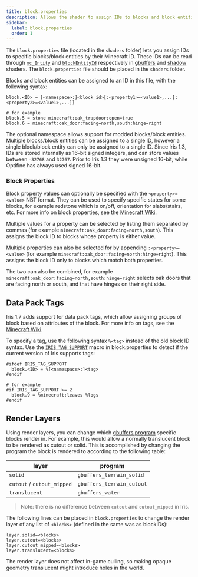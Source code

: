 ```yaml
---
title: block.properties
description: Allows the shader to assign IDs to blocks and block entities.
sidebar:
  label: block.properties
  order: 1
---
```



The `block.properties` file (located in the `shaders` folder) lets you assign IDs to specific blocks/block entities by their Minecraft ID. These IDs can be read through [`mc_Entity`](/reference/attributes/mc_entity) and [`blockEntityId`](/reference/uniforms/id#blockentityid) respectively in [gbuffers](/reference/programs/gbuffers) and [shadow](/reference/programs/shadow) shaders. The `block.properties` file should be placed in the `shaders` folder.

Blocks and block entities can be assigned to an ID in this file, with the following syntax:
```properties title="block.properties"
block.<ID> = [<namespace>:]<block_id>[:<property1>=<value1>,...[:<property2>=<value1>,...]]

# for example
block.5 = stone minecraft:oak_trapdoor:open=true
block.6 = minecraft:oak_door:facing=north,south:hinge=right
```

The optional namespace allows support for modded blocks/block entities. Multiple blocks/block entities can be assigned to a single ID, however a single block/block entity can only be assigned to a single ID. Since Iris 1.3, IDs are stored internally as 16-bit signed integers, and can store values between `-32768` and `32767`. Prior to Iris 1.3 they were unsigned 16-bit, while Optifine has always used signed 16-bit.

### Block Properties
Block property values can optionally be specified with the `<property>=<value>` NBT format. They can be used to specify specific states for some blocks, for example redstone which is on/off, orientation for slabs/stairs, etc. For more info on block properties, see the [Minecraft Wiki](https://minecraft.wiki/w/Block_states).

Multiple values for a property can be selected by listing them separated by commas (for example `minecraft:oak_door:facing=north,south`). This assigns the block ID to blocks whose property is either value.

Multiple properties can also be selected for by appending `:<property>=<value>` (for example `minecraft:oak_door:facing=north:hinge=right`). This assigns the block ID only to blocks which match both properties.

The two can also be combined, for example `minecraft:oak_door:facing=north,south:hinge=right` selects oak doors that are facing north or south, and that have hinges on their right side.


## Data Pack Tags

Iris 1.7 adds support for data pack tags, which allow assigning groups of block based on attributes of the block. For more info on tags, see the [Minecraft Wiki](https://minecraft.wiki/w/Tag#Java_Edition_2).

To specify a tag, use the following syntax `%<tag>` instead of the old block ID syntax. Use the [`IRIS_TAG_SUPPORT`](/reference/macros/iris_tag_support) macro in block.properties to detect if the current version of Iris supports tags:
```properties title="block.properties"  
#ifdef IRIS_TAG_SUPPORT
  block.<ID> = %[<namespace>:]<tag>
#endif

# for example
#if IRIS_TAG_SUPPORT >= 2
  block.9 = %minecraft:leaves %logs
#endif
```

## Render Layers

Using render layers, you can change which [gbuffers program](/reference/programs/gbuffers) specific blocks render in. For example, this would allow a normally translucent block to be rendered as cutout or solid. This is accomplished by changing the program the block is rendered to according to the following table:

| layer                     | program                   |
| ------------------------- | ------------------------- |
| `solid`                   | `gbuffers_terrain_solid`  |
| `cutout` / `cutout_mipped`| `gbuffers_terrain_cutout` |
| `translucent`             | `gbuffers_water`          |

> Note: there is no difference between `cutout` and `cutout_mipped` in Iris.

The following lines can be placed in `block.properties` to change the render layer of any list of `<blocks>` (defined in the same was as blockIDs):

```properties title="block.properties"
layer.solid=<blocks>
layer.cutout=<blocks>
layer.cutout_mipped=<blocks>
layer.translucent=<blocks>
```

<Aside type="caution">The render layer does not affect in-game culling, so making opaque geometry translucent might introduce holes in the world.</Aside>